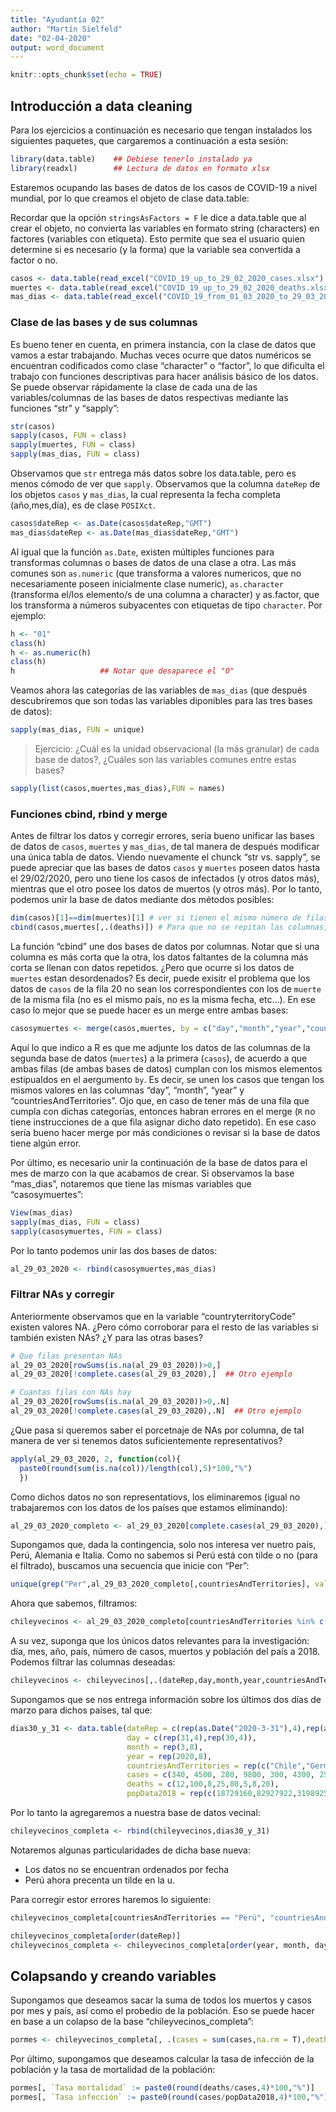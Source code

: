 ```yaml
---
title: "Ayudantía 02"
author: "Martín Sielfeld"
date: "02-04-2020"
output: word_document
---
```


```r
knitr::opts_chunk$set(echo = TRUE)
```

## Introducción a data cleaning
Para los ejercicios a continuación es necesario que tengan instalados los siguientes paquetes, que cargaremos a continuación a esta sesión:

```r
library(data.table)    ## Debiese tenerlo instalado ya
library(readxl)        ## Lectura de datos en formato xlsx
```

Estaremos ocupando las bases de datos de los casos de COVID-19 a nivel mundial, por lo que creamos el objeto de clase data.table:

Recordar que la opción `stringsAsFactors = F` le dice a data.table que al crear el objeto, no convierta las variables en formato string (characters) en factores (variables con etiqueta). Esto permite que sea el usuario quien determine si es necesario (y la forma) que la variable sea convertida a factor o no.

```r
casos <- data.table(read_excel("COVID_19_up_to_29_02_2020_cases.xlsx"),stringsAsFactors = F)
muertes <- data.table(read_excel("COVID_19_up_to_29_02_2020_deaths.xlsx"),stringsAsFactors = F)
mas_dias <- data.table(read_excel("COVID_19_from_01_03_2020_to_29_03_2020_all.xlsx"),stringsAsFactors = F)
```

### Clase de las bases y de sus columnas
Es bueno tener en cuenta, en primera instancia, con la clase de datos que vamos a estar trabajando. Muchas veces ocurre que datos numéricos se encuentran codificados como clase "character" o "factor", lo que dificulta el trabajo con funciones descriptivas para hacer análisis básico de los datos. Se puede observar rápidamente la clase de cada una de las variables/columnas de las bases de datos respectivas mediante las funciones "str" y "sapply":

```r
str(casos)
sapply(casos, FUN = class)
sapply(muertes, FUN = class)
sapply(mas_dias, FUN = class)
```

Observamos que `str` entrega más datos sobre los data.table, pero es menos cómodo de ver que `sapply`. Observamos que la columna `dateRep` de los objetos `casos` y `mas_dias`, la cual representa la fecha completa (año,mes,día), es de clase `POSIXct`. 

```r
casos$dateRep <- as.Date(casos$dateRep,"GMT")
mas_dias$dateRep <- as.Date(mas_dias$dateRep,"GMT")
```

Al igual que la función `as.Date`, existen múltiples funciones para transformas columnas o bases de datos de una clase a otra. Las más comunes son `as.numeric` (que transforma a valores numericos, que no necesariamente poseen inicialmente clase numeric), `as.character` (transforma el/los elemento/s de una columna a character) y as.factor, que los transforma a números subyacentes con etiquetas de tipo `character`. Por ejemplo:

```r
h <- "01"
class(h)
h <- as.numeric(h)
class(h)
h                   ## Notar que desaparece el "0"
```

Veamos ahora las categorías de las variables de `mas_dias` (que después descubriremos que son todas las variables diponibles para las tres bases de datos):

```r
sapply(mas_dias, FUN = unique)
```

> Ejercicio: ¿Cuál es la unidad observacional (la más granular) de cada base de datos?, ¿Cuáles son las variables comunes entre estas bases?

```r
sapply(list(casos,muertes,mas_dias),FUN = names)


```
### Funciones cbind, rbind y merge
Antes de filtrar los datos y corregir errores, sería bueno unificar las bases de datos de `casos`, `muertes` y `mas_dias`, de tal manera de después modificar una única tabla de datos. Viendo nuevamente el chunck "str vs. sapply", se puede apreciar que las bases de datos `casos` y `muertes` poseen datos hasta el 29/02/2020, pero uno tiene los casos de infectados (y otros datos más), mientras que el otro posee los datos de muertos (y otros más). Por lo tanto, podemos unir la base de datos mediante dos métodos posibles:

```r
dim(casos)[1]==dim(muertes)[1] # ver si tienen el mismo número de filas.
cbind(casos,muertes[,.(deaths)]) # Para que no se repitan las columnas, nos quedamos solo con la columna "deaths" de "muertes".
```

La función "cbind" une dos bases de datos por columnas. Notar que si una columna es más corta que la otra, los datos faltantes de la columna más corta se llenan con datos repetidos. ¿Pero que ocurre si los datos de `muertes` estan desordenados? Es decir, puede exisitr el problema que los datos de `casos` de la fila 20 no sean los correspondientes con los de `muerte` de la misma fila (no es el mismo país, no es la misma fecha, etc...). En ese caso lo mejor que se puede hacer es un merge entre ambas bases:

```r
casosymuertes <- merge(casos,muertes, by = c("day","month","year","countriesAndTerritories"), all = T,sort=F)
```

Aquí lo que indico a R es que me adjunte los datos de las columnas de la segunda base de datos (`muertes`) a la primera (`casos`), de acuerdo a que ambas filas (de ambas bases de datos) cumplan con los mismos elementos estipualdos en el aergumento `by`. Es decir, se unen los casos que tengan los mismos valores en las columnas "day", "month", "year" y "countriesAndTerritories". Ojo que, en caso de tener más de una fila que cumpla con dichas categorías, entonces habran errores en el merge (`R` no tiene instrucciones de a que fila asignar dicho dato repetido). En ese caso sería bueno hacer merge por más condiciones o revisar si la base de datos tiene algún error.

Por último, es necesario unir la continuación de la base de datos para el mes de marzo con la que acabamos de crear. Si observamos la base "mas_dias", notaremos que tiene las mismas variables que "casosymuertes":

```r
View(mas_dias)
sapply(mas_dias, FUN = class)
sapply(casosymuertes, FUN = class)
```

Por lo tanto podemos unir las dos bases de datos:

```r
al_29_03_2020 <- rbind(casosymuertes,mas_dias)
```


### Filtrar NAs y corregir 

Anteriormente observamos que en la variable "countryterritoryCode" existen valores NA. ¿Pero cómo corroborar para el resto de las variables si también existen NAs? ¿Y para las otras bases?

```r
# Que filas presentan NAs
al_29_03_2020[rowSums(is.na(al_29_03_2020))>0,]
al_29_03_2020[!complete.cases(al_29_03_2020),]  ## Otro ejemplo

# Cuantas filas con NAs hay
al_29_03_2020[rowSums(is.na(al_29_03_2020))>0,.N]
al_29_03_2020[!complete.cases(al_29_03_2020),.N]  ## Otro ejemplo
```

¿Que pasa si queremos saber el porcetnaje de NAs por columna, de tal manera de ver si tenemos datos suficientemente representativos?

```r
apply(al_29_03_2020, 2, function(col){
  paste0(round(sum(is.na(col))/length(col),5)*100,"%")
  })
```

Como dichos datos no son representatiovs, los eliminaremos (igual no trabajaremos con los datos de los países que estamos eliminando):

```r
al_29_03_2020_completo <- al_29_03_2020[complete.cases(al_29_03_2020),]
```

Supongamos que, dada la contingencia, solo nos interesa ver nuetro país, Perú, Alemania e Italia. Como no sabemos si Perú está con tilde o no (para el filtrado), buscamos una secuencia que inicie con "Per":

```r
unique(grep("Per",al_29_03_2020_completo[,countriesAndTerritories], value = T))
```

Ahora que sabemos, filtramos:

```r
chileyvecinos <- al_29_03_2020_completo[countriesAndTerritories %in% c("Chile","Germany","Peru","Italy"),]
```

A su vez, suponga que los únicos datos relevantes para la investigación: día, mes, año, país, número de casos, muertos y población del país a 2018. Podemos filtrar las columnas deseadas:

```r
chileyvecinos <- chileyvecinos[,.(dateRep,day,month,year,countriesAndTerritories,cases,deaths,popData2018)]
```

Supongamos que se nos entrega información sobre los últimos dos días de marzo para dichos países, tal que:

```r
dias30_y_31 <- data.table(dateRep = c(rep(as.Date("2020-3-31"),4),rep(as.Date("2020-03-30"),4)),
                          day = c(rep(31,4),rep(30,4)),
                          month = rep(3,8),
                          year = rep(2020,8),
                          countriesAndTerritories = rep(c("Chile","Germany","Perú","Italy"),2),
                          cases = c(340, 4500, 280, 9800, 300, 4300, 250, 9500),
                          deaths = c(12,100,8,25,80,5,8,20),
                          popData2018 = rep(c(18729160,82927922,31989256,60431283),4))

```

Por lo tanto la agregaremos a nuestra base de datos vecinal:

```r
chileyvecinos_completa <- rbind(chileyvecinos,dias30_y_31)
```

Notaremos algunas particularidades de dicha base nueva:

- Los datos no se encuentran ordenados por fecha
- Perú ahora precenta un tilde en la u.

Para corregir estor errores haremos lo siguiente:

```r
chileyvecinos_completa[countriesAndTerritories == "Perú", "countriesAndTerritories"] <- "Peru"

chileyvecinos_completa[order(dateRep)]
chileyvecinos_completa <- chileyvecinos_completa[order(year, month, day)] # Otra alternativa
```


## Colapsando y creando variables
Supongamos que deseamos sacar la suma de todos los muertos y casos por mes y país, así como el probedio de la población. Eso se puede hacer en base a un colapso de la base "chileyvecinos_completa":

```r
pormes <- chileyvecinos_completa[, .(cases = sum(cases,na.rm = T),deaths = sum(deaths,na.rm = T), popData2018 = round(mean(popData2018, na.rm = T),0)), by = c("month","countriesAndTerritories")]
```

Por último, supongamos que deseamos calcular la tasa de infección de la población y la tasa de mortalidad de la población:

```r
pormes[, `Tasa mortalidad` := paste0(round(deaths/cases,4)*100,"%")]
pormes[, `Tasa infección` := paste0(round(cases/popData2018,4)*100,"%")]
```
